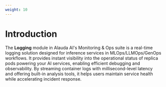 ```yaml
---
weight: 10
---
```


# Introduction

The **Logging** module in Alauda AI's Monitoring & Ops suite is a real-time logging solution designed for inference services in MLOps/LLMOps/GenOps workflows. It provides instant visibility into the operational status of replica pods powering your AI services, enabling efficient debugging and observability. By streaming container logs with millisecond-level latency and offering built-in analysis tools, it helps users maintain service health while accelerating incident response.
